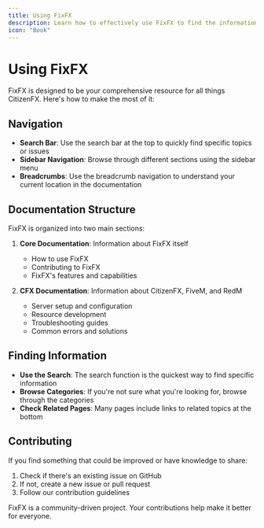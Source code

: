 ```yaml
---
title: Using FixFX
description: Learn how to effectively use FixFX to find the information you need.
icon: "Book"
---
```


# Using FixFX

FixFX is designed to be your comprehensive resource for all things CitizenFX. Here's how to make the most of it:

## Navigation

- **Search Bar**: Use the search bar at the top to quickly find specific topics or issues
- **Sidebar Navigation**: Browse through different sections using the sidebar menu
- **Breadcrumbs**: Use the breadcrumb navigation to understand your current location in the documentation

## Documentation Structure

FixFX is organized into two main sections:

1. **Core Documentation**: Information about FixFX itself
   - How to use FixFX
   - Contributing to FixFX
   - FixFX's features and capabilities

2. **CFX Documentation**: Information about CitizenFX, FiveM, and RedM
   - Server setup and configuration
   - Resource development
   - Troubleshooting guides
   - Common errors and solutions

## Finding Information

- **Use the Search**: The search function is the quickest way to find specific information
- **Browse Categories**: If you're not sure what you're looking for, browse through the categories
- **Check Related Pages**: Many pages include links to related topics at the bottom

## Contributing

If you find something that could be improved or have knowledge to share:
1. Check if there's an existing issue on GitHub
2. If not, create a new issue or pull request
3. Follow our contribution guidelines

<Callout type="info">
  FixFX is a community-driven project. Your contributions help make it better for everyone.
</Callout> 